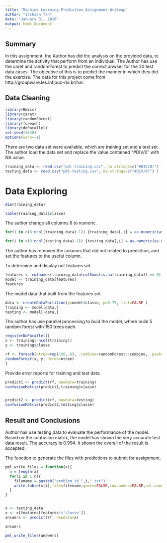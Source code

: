 ```yaml
---
title: "Machine Learning Prediction Assignment Writeup"
author: "Jackson Tan"
date: "January 31, 2016"
output: html_document
---
```


## Summary
In this assignment, the Author has did the analysis on the provided data, to determine the activity that perform from an individual. The Author has use the caret and randomForest to predict the correct anwser for the 20 test data cases.
The objective of this is to predict the manner in which they did the exercise.
The data for this project come from http://groupware.les.inf.puc-rio.br/har.

## Data Cleaning
```r
library(Hmisc)
library(caret)
library(randomForest)
library(foreach)
library(doParallel)
set.seed(2048)
options(warn=-1)
```

There are two data set were available, which are training set and a test set. The author load the data set and replace the value contained "#DIV/0" with NA value.

```r
training_data <- read.csv("pml-training.csv", na.strings=c("#DIV/0!") )
testing_data <- read.csv("pml-testing.csv", na.strings=c("#DIV/0!") )
```

# Data Exploring
```r
dim(training_data)
```

```r
table(training_data$classe)
```

The author change all columns 8 to numeric.

```r
for(i in c(8:ncol(training_data)-1)) {training_data[,i] = as.numeric(as.character(training_data[,i]))}

for(i in c(8:ncol(testing_data)-1)) {testing_data[,i] = as.numeric(as.character(testing_data[,i]))}
```

The author has removed the columns that did not related to prediction, and set the features to the useful column.


To determine and display out features set.

```r
features <- colnames(training_data[colSums(is.na(training_data)) == 0])[-(1:7)]
model <- training_data[features]
features
```

The model data that built from the features set.

```r
data <- createDataPartition(y=model$classe, p=0.75, list=FALSE )
training <- model[data,]
testing <- model[-data,]
```

The author has use parallel processing to buid the model, where build 5 random forest with 150 trees each.

```r
registerDoParallel()
x <- training[-ncol(training)]
y <- training$classe

rf <- foreach(ntree=rep(150, 6), .combine=randomForest::combine, .packages='randomForest') %dopar% {
randomForest(x, y, ntree=ntree) 
}
```

Provide error reports for training and test data.
```r
predict1 <- predict(rf, newdata=training)
confusionMatrix(predict1,training$classe)


predict2 <- predict(rf, newdata=testing)
confusionMatrix(predict2,testing$classe)
```

Result and Conclusions 
----------------------

Author has use testing data to evaluate the performance of the model. Based on the confusion matrix, the model has shown the very accurate test data result. The accuracy is 0.994. It shown the overall of the result is accepted.

The function to generate the files with predictions to submit for assignment.
```r
pml_write_files = function(x){
  n = length(x)
  for(i in 1:n){
    filename = paste0("problem_id_",i,".txt")
    write.table(x[i],file=filename,quote=FALSE,row.names=FALSE,col.names=FALSE)
  }
}


x <- testing_data
x <- x[features[features!='classe']]
answers <- predict(rf, newdata=x)

answers

pml_write_files(answers)
```